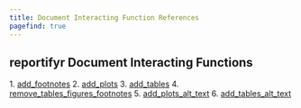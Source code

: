 ```yaml
---
title: Document Interacting Function References
pagefind: true
---
```



## reportifyr Document Interacting Functions

<Steps>
1. <a href={`${import.meta.env.BASE_URL}reference/document_interacting/add_footnotes/`}>add_footnotes</a>
2. <a href={`${import.meta.env.BASE_URL}reference/document_interacting/add_plots/`}>add_plots</a>
3. <a href={`${import.meta.env.BASE_URL}reference/document_interacting/add_tables/`}>add_tables</a>
4. <a href={`${import.meta.env.BASE_URL}reference/document_interacting/remove_tables_figures_footnotes/`}>remove_tables_figures_footnotes</a>
5. <a href={`${import.meta.env.BASE_URL}reference/document_interacting/add_plots_alt_text/`}>add_plots_alt_text</a>
6. <a href={`${import.meta.env.BASE_URL}reference/document_interacting/add_tables_alt_text/`}>add_tables_alt_text</a>
</Steps>
